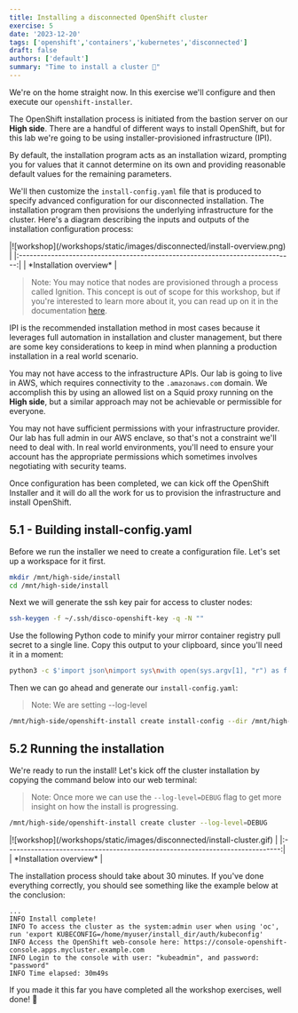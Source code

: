 ```yaml
---
title: Installing a disconnected OpenShift cluster
exercise: 5
date: '2023-12-20'
tags: ['openshift','containers','kubernetes','disconnected']
draft: false
authors: ['default']
summary: "Time to install a cluster 🚀"
---
```


We're on the home straight now. In this exercise we'll configure and then execute our `openshift-installer`.

The OpenShift installation process is initiated from the bastion server on our **High side**. There are a handful of different ways to install OpenShift, but for this lab we're going to be using installer-provisioned infrastructure (IPI). 

By default, the installation program acts as an installation wizard, prompting you for values that it cannot determine on its own and providing reasonable default values for the remaining parameters. 

We'll then customize the `install-config.yaml` file that is produced to specify advanced configuration for our disconnected installation. The installation program then provisions the underlying infrastructure for the cluster. Here's a diagram describing the inputs and outputs of the installation configuration process:

<Zoom>
|![workshop](/workshops/static/images/disconnected/install-overview.png)        | 
|:-----------------------------------------------------------------------------:|
| *Installation overview*                                                       |
</Zoom>

> Note: You may notice that nodes are provisioned through a process called Ignition. This concept is out of scope for this workshop, but if you're interested to learn more about it, you can read up on it in the documentation [here](https://docs.openshift.com/container-platform/4.14/installing/index.html#about-rhcos).

IPI is the recommended installation method in most cases because it leverages full automation in installation and cluster management, but there are some key considerations to keep in mind when planning a production installation in a real world scenario.

You may not have access to the infrastructure APIs. Our lab is going to live in AWS, which requires connectivity to the `.amazonaws.com` domain. We accomplish this by using an allowed list on a Squid proxy running on the **High side**, but a similar approach may not be achievable or permissible for everyone.

You may not have sufficient permissions with your infrastructure provider. Our lab has full admin in our AWS enclave, so that's not a constraint we'll need to deal with. In real world environments, you'll need to ensure your account has the appropriate permissions which sometimes involves negotiating with security teams.

Once configuration has been completed, we can kick off the OpenShift Installer and it will do all the work for us to provision the infrastructure and install OpenShift.


## 5.1 - Building install-config.yaml

Before we run the installer we need to create a configuration file. Let's set up a workspace for it first.

```bash
mkdir /mnt/high-side/install
cd /mnt/high-side/install
```

Next we will generate the ssh key pair for access to cluster nodes:

```bash
ssh-keygen -f ~/.ssh/disco-openshift-key -q -N ""
```

Use the following Python code to minify your mirror container registry pull secret to a single line. Copy this output to your clipboard, since you'll need it in a moment:

```bash
python3 -c $'import json\nimport sys\nwith open(sys.argv[1], "r") as f: print(json.dumps(json.load(f)))' /run/user/1000/containers/auth.json
```

Then we can go ahead and generate our `install-config.yaml`:

> Note: We are setting --log-level

```bash
/mnt/high-side/openshift-install create install-config --dir /mnt/high-side/install --log-level=DEBUG
```


## 5.2 Running the installation

We're ready to run the install! Let's kick off the cluster installation by copying the command below into our web terminal:

> Note: Once more we can use the `--log-level=DEBUG` flag to get more insight on how the install is progressing.

```bash
/mnt/high-side/openshift-install create cluster --log-level=DEBUG
```

<Zoom>
|![workshop](/workshops/static/images/disconnected/install-cluster.gif)         | 
|:-----------------------------------------------------------------------------:|
| *Installation overview*                                                       |
</Zoom>

The installation process should take about 30 minutes. If you've done everything correctly, you should see something like the example below at the conclusion:

```text
...
INFO Install complete!
INFO To access the cluster as the system:admin user when using 'oc', run 'export KUBECONFIG=/home/myuser/install_dir/auth/kubeconfig'
INFO Access the OpenShift web-console here: https://console-openshift-console.apps.mycluster.example.com
INFO Login to the console with user: "kubeadmin", and password: "password"
INFO Time elapsed: 30m49s
```

If you made it this far you have completed all the workshop exercises, well done! 🎉
